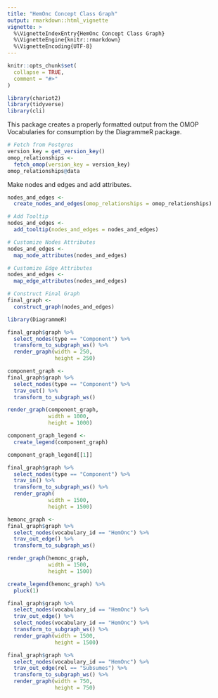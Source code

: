 ```yaml
---
title: "HemOnc Concept Class Graph"
output: rmarkdown::html_vignette
vignette: >
  %\VignetteIndexEntry{HemOnc Concept Class Graph}
  %\VignetteEngine{knitr::rmarkdown}
  %\VignetteEncoding{UTF-8}
---
```


```r
knitr::opts_chunk$set(
  collapse = TRUE,
  comment = "#>"
)
```

```r
library(chariot2)
library(tidyverse)
library(cli)
```

This package creates a properly formatted output from the OMOP 
Vocabularies for consumption by the DiagrammeR package.  

```r
# Fetch from Postgres  
version_key = get_version_key()
omop_relationships <-
  fetch_omop(version_key = version_key)
omop_relationships@data
```

Make nodes and edges and add attributes. 

```r
nodes_and_edges <- 
  create_nodes_and_edges(omop_relationships = omop_relationships)

# Add Tooltip 
nodes_and_edges <- 
  add_tooltip(nodes_and_edges = nodes_and_edges)

# Customize Nodes Attributes  
nodes_and_edges <-
  map_node_attributes(nodes_and_edges)

# Customize Edge Attributes
nodes_and_edges <-
  map_edge_attributes(nodes_and_edges)
```

```r
# Construct Final Graph
final_graph <-
  construct_graph(nodes_and_edges)
```


```r
library(DiagrammeR)
```

```r
final_graph$graph %>%
  select_nodes(type == "Component") %>%
  transform_to_subgraph_ws() %>%
  render_graph(width = 250,
               height = 250)
```

```r
component_graph <- 
final_graph$graph %>%
  select_nodes(type == "Component") %>%
  trav_out() %>%
  transform_to_subgraph_ws() 

render_graph(component_graph,
             width = 1000,
             height = 1000)
```

```r
component_graph_legend <- 
  create_legend(component_graph)
```


```r
component_graph_legend[[1]]
```


```r
final_graph$graph %>%
  select_nodes(type == "Component") %>%
  trav_in() %>%
  transform_to_subgraph_ws() %>%
  render_graph(
             width = 1500,
             height = 1500)
```

```r
hemonc_graph <- 
final_graph$graph %>%
  select_nodes(vocabulary_id == "HemOnc") %>%
  trav_out_edge() %>%
  transform_to_subgraph_ws() 

render_graph(hemonc_graph,
             width = 1500,
             height = 1500)
```


```r
create_legend(hemonc_graph) %>%
  pluck(1)
```


```r
final_graph$graph %>%
  select_nodes(vocabulary_id == "HemOnc") %>%
  trav_out_edge() %>%
  select_nodes(vocabulary_id == "HemOnc") %>%
  transform_to_subgraph_ws() %>%
  render_graph(width = 1500,
               height = 1500)
```

```r
final_graph$graph %>%
  select_nodes(vocabulary_id == "HemOnc") %>%
  trav_out_edge(rel == "Subsumes") %>%
  transform_to_subgraph_ws() %>%
  render_graph(width = 750,
               height = 750)
```

